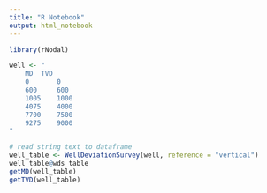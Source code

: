 ---
title: "R Notebook"
output: html_notebook
---

```{r eval=FALSE}
library(rNodal)

well <- "
    MD	TVD
    0	    0
    600	    600
    1005	1000
    4075	4000
    7700	7500
    9275	9000
"

# read string text to dataframe
well_table <- WellDeviationSurvey(well, reference = "vertical")
well_table@wds_table
getMD(well_table)
getTVD(well_table)
```


